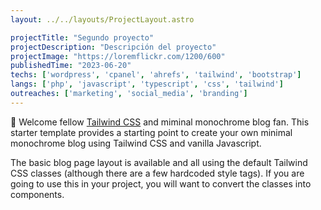 ```yaml
---
layout: ../../layouts/ProjectLayout.astro

projectTitle: "Segundo proyecto"
projectDescription: "Descripción del proyecto"
projectImage: "https://loremflickr.com/1200/600"
publishedTime: "2023-06-20"
techs: ['wordpress', 'cpanel', 'ahrefs', 'tailwind', 'bootstrap']
langs: ['php', 'javascript', 'typescript', 'css', 'tailwind']
outreaches: ['marketing', 'social_media', 'branding']
---
```


👋 Welcome fellow [Tailwind CSS](https://www.tailwindcss.com) and miminal monochrome blog fan. This starter template provides a starting point to create your own minimal monochrome blog using Tailwind CSS and vanilla Javascript.

The basic blog page layout is available and all using the default Tailwind CSS classes (although there are a few hardcoded style tags). If you are going to use this in your project, you will want to convert the classes into components.